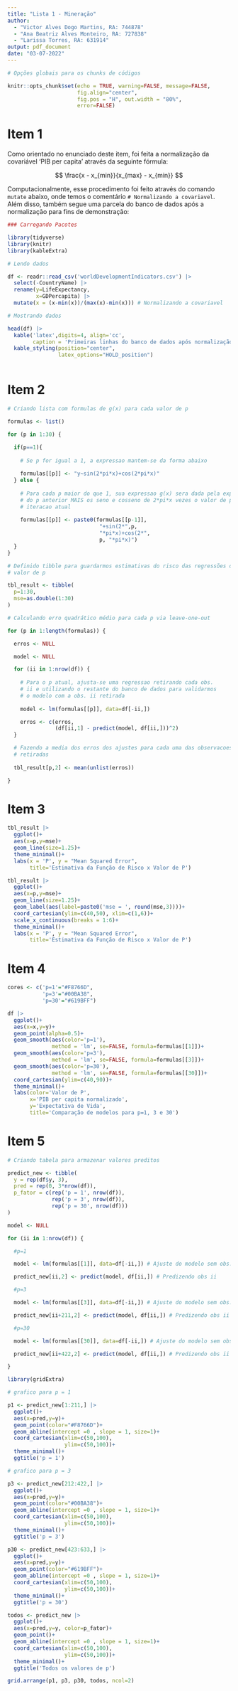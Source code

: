 ```yaml
---
title: "Lista 1 - Mineração"
author: 
  - "Victor Alves Dogo Martins, RA: 744878"
  - "Ana Beatriz Alves Monteiro, RA: 727838"
  - "Larissa Torres, RA: 631914"
output: pdf_document
date: "03-07-2022"
---
```


```r
# Opções globais para os chunks de códigos

knitr::opts_chunk$set(echo = TRUE, warning=FALSE, message=FALSE,
                      fig.align="center",
                      fig.pos = "H", out.width = "80%",
                      error=FALSE)
```

# Item 1

Como orientado no enunciado deste item, foi feita a normalização da covariável 'PIB per capita' através da seguinte fórmula:

$$
\frac{x - x_{min}}{x_{max} - x_{min}}
$$

Computacionalmente, esse procedimento foi feito através do comando `mutate` abaixo, onde temos o comentário `# Normalizando a covariavel`. Além disso, também segue uma parcela do banco de dados após a normalização para fins de demonstração:

```r

### Carregando Pacotes

library(tidyverse)
library(knitr)
library(kableExtra)

# Lendo dados

df <- readr::read_csv('worldDevelopmentIndicators.csv') |>
  select(-CountryName) |>
  rename(y=LifeExpectancy,
         x=GDPercapita) |>
  mutate(x = (x-min(x))/(max(x)-min(x))) # Normalizando a covariavel

# Mostrando dados

head(df) |> 
  kable('latex',digits=4, align='cc',
        caption = 'Primeiras linhas do banco de dados após normalização') |> 
  kable_styling(position="center",
                latex_options="HOLD_position")



```

# Item 2

```r

# Criando lista com formulas de g(x) para cada valor de p

formulas <- list()

for (p in 1:30) {

  if(p==1){
    
    # Se p for igual a 1, a expressao mantem-se da forma abaixo
    
    formulas[[p]] <- "y~sin(2*pi*x)+cos(2*pi*x)"
  } else {
    
    # Para cada p maior do que 1, sua expressao g(x) sera dada pela expressao
    # do p anterior MAIS os seno e cosseno de 2*pi*x vezes o valor de p da
    # iteracao atual
    
    formulas[[p]] <- paste0(formulas[[p-1]],
                             "+sin(2*",p,
                             "*pi*x)+cos(2*",
                             p, "*pi*x)")
  }
}

# Definido tibble para guardarmos estimativas do risco das regressões de cada
# valor de p

tbl_result <- tibble(
  p=1:30,
  mse=as.double(1:30)
)

# Calculando erro quadrático médio para cada p via leave-one-out

for (p in 1:length(formulas)) {

  erros <- NULL

  model <- NULL

  for (ii in 1:nrow(df)) {
    
    # Para o p atual, ajusta-se uma regressao retirando cada obs.
    # ii e utilizando o restante do banco de dados para validarmos
    # o modelo com a obs. ii retirada
    
    model <- lm(formulas[[p]], data=df[-ii,])

    erros <- c(erros,
               (df[ii,1] - predict(model, df[ii,]))^2)
  }

  # Fazendo a media dos erros dos ajustes para cada uma das observacoes
  # retiradas
  
  tbl_result[p,2] <- mean(unlist(erros))

}

```

# Item 3

```r

tbl_result |>
  ggplot()+
  aes(x=p,y=mse)+
  geom_line(size=1.25)+
  theme_minimal()+
  labs(x = 'P', y = "Mean Squared Error",
       title='Estimativa da Função de Risco x Valor de P')

```

```r

tbl_result |>
  ggplot()+
  aes(x=p,y=mse)+
  geom_line(size=1.25)+
  geom_label(aes(label=paste0('mse = ', round(mse,3))))+
  coord_cartesian(ylim=c(40,50), xlim=c(1,6))+
  scale_x_continuous(breaks = 1:6)+
  theme_minimal()+
  labs(x = 'P', y = "Mean Squared Error",
       title='Estimativa da Função de Risco x Valor de P')

```


# Item 4

```r

cores <- c('p=1'="#F8766D",
           'p=3'="#00BA38",
           'p=30'="#619BFF")

df |>
  ggplot()+
  aes(x=x,y=y)+
  geom_point(alpha=0.5)+
  geom_smooth(aes(color='p=1'),
              method = 'lm', se=FALSE, formula=formulas[[1]])+
  geom_smooth(aes(color='p=3'),
              method = 'lm', se=FALSE, formula=formulas[[3]])+
  geom_smooth(aes(color='p=30'),
              method = 'lm', se=FALSE, formula=formulas[[30]])+
  coord_cartesian(ylim=c(40,90))+
  theme_minimal()+
  labs(color='Valor de P',
       x='PIB per capita normalizado',
       y='Expectativa de Vida',
       title='Comparação de modelos para p=1, 3 e 30')

```

# Item 5

```r

# Criando tabela para armazenar valores preditos

predict_new <- tibble(
  y = rep(df$y, 3),
  pred = rep(0, 3*nrow(df)),
  p_fator = c(rep('p = 1', nrow(df)),
              rep('p = 3', nrow(df)),
              rep('p = 30', nrow(df)))
)

model <- NULL

for (ii in 1:nrow(df)) {

  #p=1

  model <- lm(formulas[[1]], data=df[-ii,]) # Ajuste do modelo sem obs. ii

  predict_new[ii,2] <- predict(model, df[ii,]) # Predizendo obs ii

  #p=3

  model <- lm(formulas[[3]], data=df[-ii,]) # Ajuste do modelo sem obs. ii

  predict_new[ii+211,2] <- predict(model, df[ii,]) # Predizendo obs ii

  #p=30

  model <- lm(formulas[[30]], data=df[-ii,]) # Ajuste do modelo sem obs ii

  predict_new[ii+422,2] <- predict(model, df[ii,]) # Predizendo obs ii

}

library(gridExtra)

# grafico para p = 1

p1 <- predict_new[1:211,] |>
  ggplot()+
  aes(x=pred,y=y)+
  geom_point(color="#F8766D")+
  geom_abline(intercept =0 , slope = 1, size=1)+
  coord_cartesian(xlim=c(50,100),
                  ylim=c(50,100))+
  theme_minimal()+
  ggtitle('p = 1')

# grafico para p = 3

p3 <- predict_new[212:422,] |>
  ggplot()+
  aes(x=pred,y=y)+
  geom_point(color="#00BA38")+
  geom_abline(intercept =0 , slope = 1, size=1)+
  coord_cartesian(xlim=c(50,100),
                  ylim=c(50,100))+
  theme_minimal()+
  ggtitle('p = 3')

p30 <- predict_new[423:633,] |>
  ggplot()+
  aes(x=pred,y=y)+
  geom_point(color="#619BFF")+
  geom_abline(intercept =0 , slope = 1, size=1)+
  coord_cartesian(xlim=c(50,100),
                  ylim=c(50,100))+
  theme_minimal()+
  ggtitle('p = 30')

todos <- predict_new |>
  ggplot()+
  aes(x=pred,y=y, color=p_fator)+
  geom_point()+
  geom_abline(intercept =0 , slope = 1, size=1)+
  coord_cartesian(xlim=c(50,100),
                  ylim=c(50,100))+
  theme_minimal()+
  ggtitle('Todos os valores de p')

grid.arrange(p1, p3, p30, todos, ncol=2)

```

